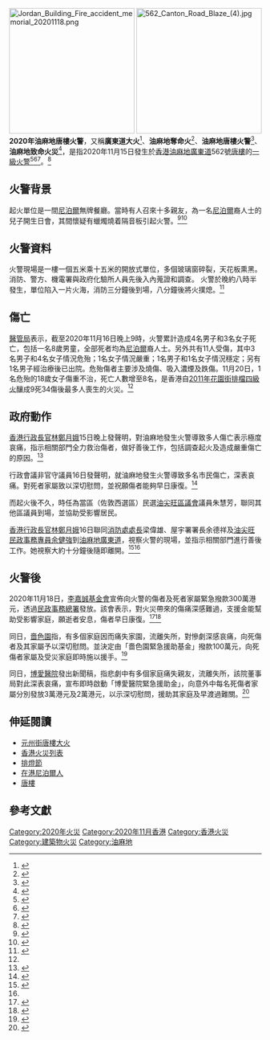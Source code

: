 {{UTC+8}}{{Infobox Conflagration
| title = 2020年油麻地唐樓火警
| image = 562 Canton Road Blaze.jpg
| caption = 警方拉起橙色封鎖線，禁止非工作人員靠近起火單位（窗門破爛及外牆熏黑者），記者在對面馬路進行採訪報道，市民於行人路上駐足觀看
| location = {{HKG}}
| date = 2020年11月15日
| time = 
| timezone = <!--[[香港時間|香港時間]]-->
| coordinates = 
| cause = 懷疑有蠟燭燒着隔音板引起火警
| fatalities = 8人（全部為[[尼泊爾|尼泊爾]]裔人士）
| injuries = 10人（當中7人一度危殆）<ref name="skypost-2020-11-17" />
| map = 
| outcome = 消防到場後，用八分鐘將火撲熄
| notes = '''事發地點的座標'''：22°18'26.4"N 114°10'06.7"E
}}
[[File:Jordan_Building_Fire_accident_memorial_20201118.png|250px]]
[[File:562_Canton_Road_Blaze_(4).jpg|250px]]
'''2020年油麻地唐樓火警'''，又稱'''廣東道大火'''<ref>{{Cite news|url=https://hk.appledaily.com/breaking/20201116/BTCMVQMKEFDWDHXSIIF26FDS7E/|title=廣東道大火│玉器街南亞人聚居 劏房林立危機四伏|author=|date=2020-11-16|work=[[香港蘋果日報|香港蘋果日報]]|publisher=|accessdate=2020-11-17|language=zh-hk|format=|archive-date=2021-06-21|archive-url=https://web.archive.org/web/20210621163752/https://hk.appledaily.com/breaking/20201116/BTCMVQMKEFDWDHXSIIF26FDS7E/}}</ref>、'''油麻地奪命火'''<ref>{{Cite news|url=https://www.hk01.com/%E7%AA%81%E7%99%BC/549322/%E6%B2%B9%E9%BA%BB%E5%9C%B0%E5%A5%AA%E5%91%BD%E7%81%AB-%E5%B0%8F%E6%9C%8B%E5%8F%8B%E6%90%9E%E7%94%9F%E6%97%A5%E6%B4%BE%E5%B0%8D-%E5%B0%BC%E6%B3%8A%E7%88%BE%E9%A4%90%E5%BB%B3%E8%B5%B7%E7%81%AB-7%E7%94%B7%E5%A5%B3%E5%96%AA%E5%91%BD|title=油麻地奪命火｜小朋友搞生日派對　尼泊爾餐廳起火　7男女喪命|author=楊婉婷 朱雅霜 余睿菁 林振華|date=2020-11-16|work=[[香港01|香港01]]|publisher=|accessdate=2020-11-17|language=zh-hk|format=|archive-date=2020-11-16|archive-url=https://web.archive.org/web/20201116154338/https://www.hk01.com/%E7%AA%81%E7%99%BC/549322/%E6%B2%B9%E9%BA%BB%E5%9C%B0%E5%A5%AA%E5%91%BD%E7%81%AB-%E5%B0%8F%E6%9C%8B%E5%8F%8B%E6%90%9E%E7%94%9F%E6%97%A5%E6%B4%BE%E5%B0%8D-%E5%B0%BC%E6%B3%8A%E7%88%BE%E9%A4%90%E5%BB%B3%E8%B5%B7%E7%81%AB-7%E7%94%B7%E5%A5%B3%E5%96%AA%E5%91%BD|dead-url=no}}</ref>、'''油麻地唐樓火警'''<ref>{{Cite news|url=https://news.rthk.hk/rthk/ch/component/k2/1560159-20201116.htm|title=油麻地唐樓火警7死11傷　慶祝聚會疑物件起火|author=|date=2020-11-17|work=[[香港電台|香港電台]]|publisher=|accessdate=2020-11-16|language=zh-hk|format=|archive-date=2020-11-15|archive-url=https://web.archive.org/web/20201115224117/https://news.rthk.hk/rthk/ch/component/k2/1560159-20201116.htm|dead-url=no}}</ref>、'''油麻地致命火災'''<ref name="#1">{{Cite news|url=https://www.info.gov.hk/gia/general/202011/16/P2020111600727.htm|title=行政長官要求部門做好油麻地致命火災善後工作|author=|date=2020-11-16|work=[[香港政府新聞公報|香港政府新聞公報]]|publisher=|accessdate=2020-11-16|language=zh-hk|format=|archive-date=2020-11-27|archive-url=https://web.archive.org/web/20201127165607/https://www.info.gov.hk/gia/general/202011/16/P2020111600727.htm|dead-url=no}}</ref>，是指2020年11月15日發生於[[香港|香港]][[油麻地|油麻地]][[廣東道|廣東道]]562號[[唐樓|唐樓]]的[[香港火警分級制度|一級火警]]<ref>{{Cite news|url=https://www.youtube.com/watch?v=XK457GKx56g|title=當局繼續調查油麻地唐樓八死火警 七名傷者仍危殆|author=賴啟燊|date=2020-11-16|work=[[無綫新聞|無綫新聞]]|publisher=[[YouTube|YouTube]]|accessdate=2020-11-17|language=zh-hk|format=}}</ref><ref>{{Cite news|url=http://news.tvb.com/local/5fb296ff335d196e4d51baaf/%E6%B2%B9%E9%BA%BB%E5%9C%B0%E5%94%90%E6%A8%93%E7%81%AB%E8%AD%A67%E6%AD%BB7%E5%8D%B1%E6%AE%86-%E6%93%9A%E6%82%89%E5%85%B6%E4%B8%AD%E5%9B%9B%E5%90%8D%E6%AD%BB%E8%80%85%E4%BE%86%E8%87%AA%E5%90%8C%E4%B8%80%E5%AE%B6%E6%97%8F|title=油麻地唐樓火警7死7危殆 據悉其中四名死者來自同一家族|author=|date=2020-11-16|work=[[無綫新聞|無綫新聞]]|publisher=|accessdate=2020-11-17|language=zh-hk|format=|archive-date=2021-05-07|archive-url=https://web.archive.org/web/20210507101458/https://news.tvb.com/local/5fb296ff335d196e4d51baaf/%E6%B2%B9%E9%BA%BB%E5%9C%B0%E5%94%90%E6%A8%93%E7%81%AB%E8%AD%A67%E6%AD%BB7%E5%8D%B1%E6%AE%86-%E6%93%9A%E6%82%89%E5%85%B6%E4%B8%AD%E5%9B%9B%E5%90%8D%E6%AD%BB%E8%80%85%E4%BE%86%E8%87%AA%E5%90%8C%E4%B8%80%E5%AE%B6%E6%97%8F}}</ref><ref>{{Cite news|url=https://www.scmp.com/news/hong-kong/society/article/3109950/least-eight-hurt-fire-rips-through-flat-hong-kong-tenement|title=At least seven dead, several others critically injured as fire rips through flat in Hong Kong tenement building|author=Danny Mok|date=2020-11-15|work=[[南華早報|南華早報]]|publisher=|accessdate=2020-11-17|language=en|format=|archive-date=2020-11-28|archive-url=https://web.archive.org/web/20201128231125/https://www.scmp.com/news/hong-kong/society/article/3109950/least-eight-hurt-fire-rips-through-flat-hong-kong-tenement|dead-url=no}}</ref>。<ref name="skypost-2020-11-17">{{Cite news|url=https://skypost.ulifestyle.com.hk/article/2804527/%E6%B2%B9%E9%BA%BB%E5%9C%B0%E5%A5%AA%E5%91%BD%E7%81%AB%20%E6%B6%89%E7%84%A1%E7%89%8C%E7%B6%93%E7%87%9F%E9%A4%90%E5%BB%B3%20%E9%80%83%E7%94%9F%E5%83%85%E4%B8%80%E9%96%80%20%E9%9B%B6%E6%B6%88%E9%98%B2%E7%B3%BB%E7%B5%B1|title=油麻地奪命火 涉無牌經營餐廳 逃生僅一門 零消防系統|author=|date=2020-11-17|work=[[晴報|晴報]]|publisher=|accessdate=2020-11-17|language=zh-hk|format=}}</ref>

== 火警背景 ==
起火單位是一間[[尼泊爾|尼泊爾]]無牌餐廳。當時有人召來十多親友，為一名[[尼泊爾|尼泊爾]]裔人士的兒子開生日會，其間懷疑有蠟燭燒着隔音板引起火警。<ref name="#2">{{Cite web|title=油麻地唐樓大火釀七死十傷　消息指疑生日會蠟燭致火警|url=https://news.now.com/home/local/player?newsId=413002|accessdate=2020-11-18|author=now新聞|archive-date=2021-01-19|archive-url=https://web.archive.org/web/20210119084654/https://news.now.com/home/local/player?newsId=413002}}</ref><ref>{{Cite web|title=油麻地唐樓大火 七死七命危|url=https://hd.stheadline.com/news/realtime/hk/1924591/%E5%8D%B3%E6%99%82-%E6%B8%AF%E8%81%9E-%E6%B2%B9%E9%BA%BB%E5%9C%B0%E5%94%90%E6%A8%93%E5%A4%A7%E7%81%AB-%E4%B8%83%E6%AD%BB%E4%B8%83%E5%91%BD%E5%8D%B1|accessdate=2020-11-18|author=頭條日報|archive-date=2020-11-22|archive-url=https://web.archive.org/web/20201122115120/https://hd.stheadline.com/news/realtime/hk/1924591/%E5%8D%B3%E6%99%82-%E6%B8%AF%E8%81%9E-%E6%B2%B9%E9%BA%BB%E5%9C%B0%E5%94%90%E6%A8%93%E5%A4%A7%E7%81%AB-%E4%B8%83%E6%AD%BB%E4%B8%83%E5%91%BD%E5%8D%B1|dead-url=no}}</ref>

== 火警資料 ==
火警現場是一樓一個五米乘十五米的開放式單位，多個玻璃窗碎裂，天花板熏黑。消防、警方、機電署與政府化驗所人員先後入內蒐證和調查。 火警於晚約八時半發生，單位陷入一片火海，消防三分鐘後到場，八分鐘後將火撲熄。<ref>{{Cite web|title=油麻地唐樓火警7死7危殆 據悉其中四名死者來自同一家族|url=http://news.tvb.com/local/5fb296ff335d196e4d51baaf/%E6%B2%B9%E9%BA%BB%E5%9C%B0%E5%94%90%E6%A8%93%E7%81%AB%E8%AD%A67%E6%AD%BB7%E5%8D%B1%E6%AE%86-%E6%93%9A%E6%82%89%E5%85%B6%E4%B8%AD%E5%9B%9B%E5%90%8D%E6%AD%BB%E8%80%85%E4%BE%86%E8%87%AA%E5%90%8C%E4%B8%80%E5%AE%B6%E6%97%8F|accessdate=2020-11-18|author=TVB|archive-date=2021-05-07|archive-url=https://web.archive.org/web/20210507101458/https://news.tvb.com/local/5fb296ff335d196e4d51baaf/%E6%B2%B9%E9%BA%BB%E5%9C%B0%E5%94%90%E6%A8%93%E7%81%AB%E8%AD%A67%E6%AD%BB7%E5%8D%B1%E6%AE%86-%E6%93%9A%E6%82%89%E5%85%B6%E4%B8%AD%E5%9B%9B%E5%90%8D%E6%AD%BB%E8%80%85%E4%BE%86%E8%87%AA%E5%90%8C%E4%B8%80%E5%AE%B6%E6%97%8F}}</ref>

== 傷亡 ==
[[醫管局|醫管局]]表示，截至2020年11月16日晚上9時，火警累計造成4名男子和3名女子死亡，包括一名8歲男童，全部死者均為[[尼泊爾|尼泊爾]]裔人士。另外共有11人受傷，其中3名男子和4名女子情況危殆；1名女子情況嚴重；1名男子和1名女子情況穩定；另有1名男子經治療後已出院。危殆傷者主要涉及燒傷、吸入濃煙及跌傷。11月20日，1名危殆的18歲女子傷重不治，死亡人數增至8名，是香港自[[2011年花園街排檔大火|2011年花園街排檔四級火]]釀成9死34傷後最多人喪生的火災。<ref name="#2"/>

== 政府動作 ==

[[香港行政長官|香港行政長官]][[林鄭月娥|林鄭月娥]]15日晚上發聲明，對油麻地發生火警導致多人傷亡表示極度哀痛，指示相關部門全力救治傷者，做好善後工作，包括調查起火及造成嚴重傷亡的原因。<ref>{{Cite news|url=https://www.info.gov.hk/gia/general/202011/15/P2020111500817.htm|title=行政長官聲明|author=|date=2020-11-16|work=[[香港政府新聞公報|香港政府新聞公報]]|publisher=|accessdate=2020-11-15|language=zh-hk|format=|archive-date=2020-11-27|archive-url=https://web.archive.org/web/20201127181710/https://www.info.gov.hk/gia/general/202011/15/P2020111500817.htm|dead-url=no}}</ref>

行政會議非官守議員16日發聲明，就油麻地發生火警導致多名市民傷亡，深表哀痛。對死者家屬致以深切慰問，並祝願傷者能夠早日康復。<ref>{{Cite news|url=https://www.info.gov.hk/gia/general/202011/16/P2020111600258.htm|title=行政會議非官守議員就油麻地致命火警發表聲明|author=|date=2020-11-16|work=[[香港政府新聞公報|香港政府新聞公報]]|publisher=|accessdate=2020-11-16|language=zh-hk|format=}}</ref>

而起火後不久，時任為當區（佐敦西選區）民選[[油尖旺區議會|油尖旺區議會]]議員朱慧芳，聯同其他區議員到場，並協助受影響居民。

[[香港行政長官|香港行政長官]][[林鄭月娥|林鄭月娥]]16日聯同[[消防處處長|消防處處長]]梁偉雄、屋宇署署長余德祥及[[油尖旺|油尖旺]][[民政事務專員|民政事務專員]][[余健強|余健強]]到[[油麻地|油麻地]][[廣東道|廣東道]]，視察火警的現場，並指示相關部門進行善後工作。她視察大約十分鐘後隨即離開。<ref>{{Cite web|title=林鄭月娥早上到油麻地起火大廈外視察|url=https://news.now.com/home/local/player?newsId=413019|accessdate=2020-11-18|author=now新聞|archive-date=2020-11-16|archive-url=https://web.archive.org/web/20201116052542/https://news.now.com/home/local/player?newsId=413019|dead-url=no}}</ref><ref name="#1"/>

== 火警後 ==
2020年11月18日，[[李嘉誠基金會|李嘉誠基金會]]宣佈向火警的傷者及死者家屬緊急撥款300萬港元，透過[[民政事務總署|民政事務總署]]發放。該會表示，對火災帶來的傷痛深感難過，支援金能幫助受影響家庭，願逝者安息，傷者早日康復。<ref>{{Cite web |title=【唐樓大火】李嘉誠基金會撥款300萬元 向死傷者家屬伸援手 |url=https://hd.stheadline.com/news/realtime/hk/1927297/%E5%8D%B3%E6%99%82-%E6%B8%AF%E8%81%9E-%E5%94%90%E6%A8%93%E5%A4%A7%E7%81%AB-%E6%9D%8E%E5%98%89%E8%AA%A0%E5%9F%BA%E9%87%91%E6%9C%83%E6%92%A5%E6%AC%BE300%E8%90%AC%E5%85%83-%E5%90%91%E6%AD%BB%E5%82%B7%E8%80%85%E5%AE%B6%E5%B1%AC%E4%BC%B8%E6%8F%B4%E6%89%8B |accessdate=2020-11-19 |author=頭條日報 |archive-date=2020-11-27 |archive-url=https://web.archive.org/web/20201127144225/https://hd.stheadline.com/news/realtime/hk/1927297/%E5%8D%B3%E6%99%82-%E6%B8%AF%E8%81%9E-%E5%94%90%E6%A8%93%E5%A4%A7%E7%81%AB-%E6%9D%8E%E5%98%89%E8%AA%A0%E5%9F%BA%E9%87%91%E6%9C%83%E6%92%A5%E6%AC%BE300%E8%90%AC%E5%85%83-%E5%90%91%E6%AD%BB%E5%82%B7%E8%80%85%E5%AE%B6%E5%B1%AC%E4%BC%B8%E6%8F%B4%E6%89%8B |dead-url=no }}</ref><ref>{{Cite web |title=油麻地大火｜李嘉誠基金會向家屬撥款300萬元　8歲死者同學到場獻花致祭 (19:57) |url=https://news.mingpao.com/ins/%E6%B8%AF%E8%81%9E/article/20201118/s00001/1605681277231/%E6%B2%B9%E9%BA%BB%E5%9C%B0%E5%A4%A7%E7%81%AB-%E6%9D%8E%E5%98%89%E8%AA%A0%E5%9F%BA%E9%87%91%E6%9C%83%E5%90%91%E5%AE%B6%E5%B1%AC%E6%92%A5%E6%AC%BE300%E8%90%AC%E5%85%83-8%E6%AD%B2%E6%AD%BB%E8%80%85%E5%90%8C%E5%AD%B8%E5%88%B0%E5%A0%B4%E7%8D%BB%E8%8A%B1%E8%87%B4%E7%A5%AD |accessdate=2020-11-19 |author=明報 |archive-date=2020-12-16 |archive-url=https://web.archive.org/web/20201216022015/https://news.mingpao.com/ins/%E6%B8%AF%E8%81%9E/article/20201118/s00001/1605681277231/%E6%B2%B9%E9%BA%BB%E5%9C%B0%E5%A4%A7%E7%81%AB-%E6%9D%8E%E5%98%89%E8%AA%A0%E5%9F%BA%E9%87%91%E6%9C%83%E5%90%91%E5%AE%B6%E5%B1%AC%E6%92%A5%E6%AC%BE300%E8%90%AC%E5%85%83-8%E6%AD%B2%E6%AD%BB%E8%80%85%E5%90%8C%E5%AD%B8%E5%88%B0%E5%A0%B4%E7%8D%BB%E8%8A%B1%E8%87%B4%E7%A5%AD |dead-url=no }}</ref>

同日，[[嗇色園|嗇色園]]指，有多個家庭因而痛失家園，流離失所，對慘劇深感哀痛，向死傷者及其家屬予以深切慰問。並決定由「嗇色園緊急援助基金」撥款100萬元，向死傷者家屬及受災家庭即時施以援手。<ref>{{Cite web |title=【唐樓大火】嗇色園撥款100萬元援助死傷者家屬及受災家庭 |url=https://hd.stheadline.com/news/realtime/hk/1925404/%E5%8D%B3%E6%99%82-%E6%B8%AF%E8%81%9E-%E5%94%90%E6%A8%93%E5%A4%A7%E7%81%AB-%E5%97%87%E8%89%B2%E5%9C%92%E6%92%A5%E6%AC%BE100%E8%90%AC%E5%85%83%E6%8F%B4%E5%8A%A9%E6%AD%BB%E5%82%B7%E8%80%85%E5%AE%B6%E5%B1%AC%E5%8F%8A%E5%8F%97%E7%81%BD%E5%AE%B6%E5%BA%AD |accessdate=2020-11-19 |author=頭條日報 |archive-date=2020-11-27 |archive-url=https://web.archive.org/web/20201127025912/https://hd.stheadline.com/news/realtime/hk/1925404/%E5%8D%B3%E6%99%82-%E6%B8%AF%E8%81%9E-%E5%94%90%E6%A8%93%E5%A4%A7%E7%81%AB-%E5%97%87%E8%89%B2%E5%9C%92%E6%92%A5%E6%AC%BE100%E8%90%AC%E5%85%83%E6%8F%B4%E5%8A%A9%E6%AD%BB%E5%82%B7%E8%80%85%E5%AE%B6%E5%B1%AC%E5%8F%8A%E5%8F%97%E7%81%BD%E5%AE%B6%E5%BA%AD |dead-url=no }}</ref>

同日，[[博愛醫院_(香港)|博愛醫院]]發出新聞稿，指悲劇中有多個家庭痛失親友，流離失所，該院董事局對此深表哀痛，宣布即時啟動「博愛醫院緊急援助金」，向意外中每名死傷者家屬分別發放3萬港元及2萬港元，以示深切慰問，援助其家庭及早渡過難關。<ref>{{Cite web |title=李嘉誠基金會撥款300萬港元　援助油麻地大火死傷家屬 |url=https://hk.on.cc/hk/bkn/cnt/news/20201118/bkn-20201118181949259-1118_00822_001.html |accessdate=2020-11-19 |author=東網 |archive-date=2020-11-27 |archive-url=https://web.archive.org/web/20201127074143/https://hk.on.cc/hk/bkn/cnt/news/20201118/bkn-20201118181949259-1118_00822_001.html |dead-url=no }}</ref>

== 伸延閱讀 ==
{{wikinews2|油麻地唐樓火警致七死|林鄭月娥要求做好油麻地致命火災善後工作}}
* [[元州街唐樓大火_(1962年)|元州街唐樓大火]]
* [[香港火災列表|香港火災列表]]
* [[排燈節|排燈節]]
* [[在港尼泊爾人|在港尼泊爾人]]
* [[唐樓|唐樓]]

== 參考文獻 ==
{{reflist|2}}

[[Category:2020年火災|Category:2020年火災]]
[[Category:2020年11月香港|Category:2020年11月香港]]
[[Category:香港火災|Category:香港火災]]
[[Category:建築物火災|Category:建築物火災]]
[[Category:油麻地|Category:油麻地]]